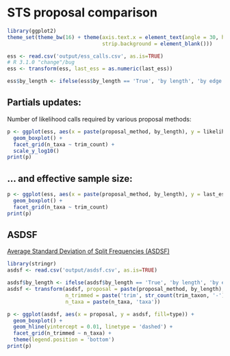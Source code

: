 # STS proposal comparison

```r
library(ggplot2)
theme_set(theme_bw(16) + theme(axis.text.x = element_text(angle = 30, hjust = 1),
                               strip.background = element_blank()))

ess <- read.csv('output/ess_calls.csv', as.is=TRUE)
# R 3.1.0 "change"/bug
ess <- transform(ess, last_ess = as.numeric(last_ess))

ess$by_length <- ifelse(ess$by_length == 'True', 'by length', 'by edge')
```

## Partials updates:

Number of likelihood calls required by various proposal methods:

```r
p <- ggplot(ess, aes(x = paste(proposal_method, by_length), y = likelihood_calls)) +
  geom_boxplot() +
  facet_grid(n_taxa ~ trim_count) +
  scale_y_log10()
print(p)
```

## ... and effective sample size:

```r
p <- ggplot(ess, aes(x = paste(proposal_method, by_length), y = last_ess)) +
  geom_boxplot() +
  facet_grid(n_taxa ~ trim_count)
print(p)
```
## ASDSF

[Average Standard Deviation of Split Frequencies (ASDSF)](http://www.bali-phy.org/README.html#idp54307728)

```r
library(stringr)
asdsf <- read.csv('output/asdsf.csv', as.is=TRUE)

asdsf$by_length <- ifelse(asdsf$by_length == 'True', 'by length', 'by edge')
asdsf <- transform(asdsf, proposal = paste(proposal_method, by_length),
                   n_trimmed = paste('trim', str_count(trim_taxon, '-') + 1),
                   n_taxa = paste(n_taxa, 'taxa'))

p <- ggplot(asdsf, aes(x = proposal, y = asdsf, fill=type)) +
  geom_boxplot() +
  geom_hline(yintercept = 0.01, linetype = 'dashed') +
  facet_grid(n_trimmed ~ n_taxa) +
  theme(legend.position = 'bottom')
print(p)

```
